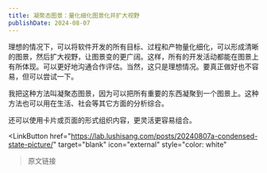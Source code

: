 ```yaml
---
title: 凝聚态图景：量化细化图景化并扩大视野
publishDate: 2024-08-07
---
```


理想的情况下，可以将软件开发的所有目标、过程和产物量化细化，可以形成清晰的图景，然后扩大视野，让图景变的更广阔。这样，所有的开发活动都能在图景上有所体现。可以更好地沟通合作评估。当然，这只是理想情况。要真正做好也不容易，但可以尝试一下。

我把这种方法叫凝聚态图景，因为可以把所有重要的东西凝聚到一个图景上。这种方法也可以用在生活、社会等其它方面的分析综合。

还可以使用卡片或页面的形式组织内容，更灵活更容易组合。



<LinkButton
  href="https://lab.lushisang.com/posts/20240807a-condensed-state-picture/"
  target="blank"
  icon="external"
  style="color: white"
>原文链接</LinkButton>
